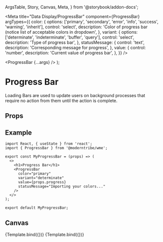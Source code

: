   ArgsTable,
  Story,
  Canvas,
  Meta,
} from '@storybook/addon-docs';

<Meta
  title="Data Display/ProgressBar"
  component={ProgressBar}
  argTypes={{
    color: {
      options: ['primary', 'secondary', 'error', 'info', 'success', 'warning', 'inherit'],
      control: 'select',
      description: 'Color of progress bar (notice list of acceptable colors in dropdown',
    },
    variant: {
      options: ['determinate', 'indeterminate', 'buffer', 'query'],
      control: 'select',
      description: 'Type of progress bar',
    },
    statusMessage: {
      control: 'text',
      description: 'Corresponding message for progress',
    },
    value: {
      control: 'number',
      description: 'Current value of progress bar',
    },
  }}
/>

  <ProgressBar {...args} />
);

# Progress Bar
Loading Bars are used to update users on background processes that require
no action from them until the action is complete.

## Props
<ArgsTable story="." />

## Example
```
import React, { useState } from 'react';
import { ProgressBar } from '@moderntribe/wme';

export const MyProgressBar = (props) => (
  <>
    <h1>Progress Bar</h1>
    <ProgressBar
      color="primary"
      variant="determinate"
      value={props.progress}
      statusMessage="Importing your colors..."
    />
  </>
);

export default MyProgressBar;
```
## Canvas
<Canvas>
  <Story
    name="Progress"
    args={{
      value: 50,
      variant: 'determinate',
      color: 'primary',
      statusMessage: 'Importing your colors...',
    }}
  >
    {Template.bind({})}
  </Story>
  <Story
    name="ProgressComplete"
    args={{
      value: 100,
      color: 'success',
      statusMessage: 'Success!',
    }}
  >
    {Template.bind({})}
  </Story>
</Canvas>

